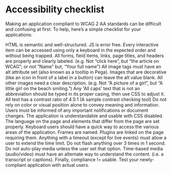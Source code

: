 <Avatar label="Alan Trefler" size="small" />
<Avatar label="Max DeAngelis" size="medium" />
<Avatar label="Matthew Williamson" size="large" />

# Accessibility checklist

Making an application compliant to WCAG 2 AA standards can be difficult and confusing at first. To help, here’s a simple checklist for your applications:

HTML is semantic and well-structured. JS is error free.
Every interactive item can be accessed using only a keyboard in the expected order and without being trapped.
All forms, field items, links, page titles, and headers are properly and clearly labeled. (e.g. Not “click here”, but “the article on WCAG”; or not “Name” but, “Your full name”)
All image tags must have an alt attribute set (also known as a tooltip in Pega). Images that are decorative (like an icon in front of a label in a button) can leave the alt value blank. All other images need a clear description. (e.g. Not “A picture of a girl”, but “A little girl on the beach smiling.”)
Any 'All caps' text that is not an abbreviation should be typed in its proper casing, then use CSS to adjust it.
All text has a contrast ratio of 4.5:1 (A sample contrast checking tool)
Do not rely on color or visual position alone to convey meaning and information.
Users must be informed of any important notifications or document changes.
The application is understandable and usable with CSS disabled.
The language on the page and elements that differ from the page are set properly.
Keyboard users should have a quick way to access the various areas of the application.
Frames are named.
Plugins are linked on the page requiring them.
Anything with a timeout (except for live events) must allow a user to extend the time limit.
Do not flash anything over 3 times in 1 second.
Do not auto-play media unless the user set that option.
Time-based media (audio/video) must have an alternate way to understand the content. (i.e. a transcript or captions).
Finally, compliance != usable. Test your newly-compliant application with actual users.
